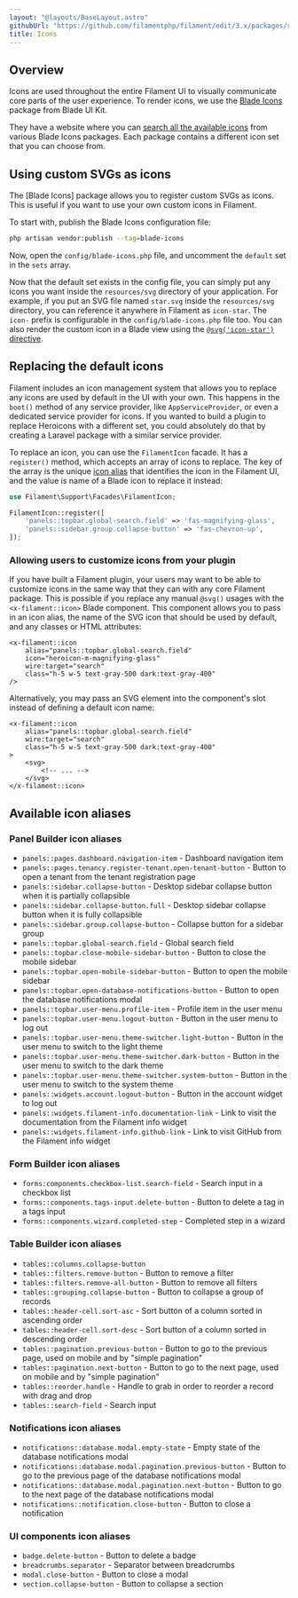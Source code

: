 ```yaml
---
layout: "@layouts/BaseLayout.astro"
githubUrl: "https://github.com/filamentphp/filament/edit/3.x/packages/support/docs/03-icons.md"
title: Icons
---
```


## Overview

Icons are used throughout the entire Filament UI to visually communicate core parts of the user experience. To render icons, we use the [Blade Icons](https://github.com/blade-ui-kit/blade-icons) package from Blade UI Kit.

They have a website where you can [search all the available icons](https://blade-ui-kit.com/blade-icons?set=1#search) from various Blade Icons packages. Each package contains a different icon set that you can choose from.

## Using custom SVGs as icons

The [Blade Icons] package allows you to register custom SVGs as icons. This is useful if you want to use your own custom icons in Filament.

To start with, publish the Blade Icons configuration file:

```bash
php artisan vendor:publish --tag=blade-icons
```

Now, open the `config/blade-icons.php` file, and uncomment the `default` set in the `sets` array.

Now that the default set exists in the config file, you can simply put any icons you want inside the `resources/svg` directory of your application. For example, if you put an SVG file named `star.svg` inside the `resources/svg` directory, you can reference it anywhere in Filament as `icon-star`. The `icon-` prefix is configurable in the `config/blade-icons.php` file too. You can also render the custom icon in a Blade view using the [`@svg('icon-star')` directive](https://github.com/blade-ui-kit/blade-icons#directive).

## Replacing the default icons

Filament includes an icon management system that allows you to replace any icons are used by default in the UI with your own. This happens in the `boot()` method of any service provider, like `AppServiceProvider`, or even a dedicated service provider for icons. If you wanted to build a plugin to replace Heroicons with a different set, you could absolutely do that by creating a Laravel package with a similar service provider.

To replace an icon, you can use the `FilamentIcon` facade. It has a `register()` method, which accepts an array of icons to replace. The key of the array is the unique [icon alias](#available-icon-aliases) that identifies the icon in the Filament UI, and the value is name of a Blade icon to replace it instead:

```php
use Filament\Support\Facades\FilamentIcon;

FilamentIcon::register([
    'panels::topbar.global-search.field' => 'fas-magnifying-glass',
    'panels::sidebar.group.collapse-button' => 'fas-chevron-up',
]);
```

### Allowing users to customize icons from your plugin

If you have built a Filament plugin, your users may want to be able to customize icons in the same way that they can with any core Filament package. This is possible if you replace any manual `@svg()` usages with the `<x-filament::icon>` Blade component. This component allows you to pass in an icon alias, the name of the SVG icon that should be used by default, and any classes or HTML attributes:

```blade
<x-filament::icon
    alias="panels::topbar.global-search.field"
    icon="heroicon-m-magnifying-glass"
    wire:target="search"
    class="h-5 w-5 text-gray-500 dark:text-gray-400"
/>
```

Alternatively, you may pass an SVG element into the component's slot instead of defining a default icon name:

```blade
<x-filament::icon
    alias="panels::topbar.global-search.field"
    wire:target="search"
    class="h-5 w-5 text-gray-500 dark:text-gray-400"
>
    <svg>
        <!-- ... -->
    </svg>
</x-filament::icon>
```

## Available icon aliases

### Panel Builder icon aliases

- `panels::pages.dashboard.navigation-item` - Dashboard navigation item
- `panels::pages.tenancy.register-tenant.open-tenant-button` - Button to open a tenant from the tenant registration page
- `panels::sidebar.collapse-button` - Desktop sidebar collapse button when it is partially collapsible
- `panels::sidebar.collapse-button.full` - Desktop sidebar collapse button when it is fully collapsible
- `panels::sidebar.group.collapse-button` - Collapse button for a sidebar group
- `panels::topbar.global-search.field` - Global search field
- `panels::topbar.close-mobile-sidebar-button` - Button to close the mobile sidebar
- `panels::topbar.open-mobile-sidebar-button` - Button to open the mobile sidebar
- `panels::topbar.open-database-notifications-button` - Button to open the database notifications modal
- `panels::topbar.user-menu.profile-item` - Profile item in the user menu
- `panels::topbar.user-menu.logout-button` - Button in the user menu to log out
- `panels::topbar.user-menu.theme-switcher.light-button` - Button in the user menu to switch to the light theme
- `panels::topbar.user-menu.theme-switcher.dark-button` - Button in the user menu to switch to the dark theme
- `panels::topbar.user-menu.theme-switcher.system-button` - Button in the user menu to switch to the system theme
- `panels::widgets.account.logout-button` - Button in the account widget to log out
- `panels::widgets.filament-info.documentation-link` - Link to visit the documentation from the Filament info widget
- `panels::widgets.filament-info.github-link` - Link to visit GitHub from the Filament info widget

### Form Builder icon aliases

- `forms:components.checkbox-list.search-field` - Search input in a checkbox list
- `forms::components.tags-input.delete-button` - Button to delete a tag in a tags input
- `forms::components.wizard.completed-step` - Completed step in a wizard

### Table Builder icon aliases

- `tables::columns.collapse-button`
- `tables::filters.remove-button` - Button to remove a filter
- `tables::filters.remove-all-button` - Button to remove all filters
- `tables::grouping.collapse-button` - Button to collapse a group of records
- `tables::header-cell.sort-asc` - Sort button of a column sorted in ascending order
- `tables::header-cell.sort-desc` - Sort button of a column sorted in descending order
- `tables::pagination.previous-button` - Button to go to the previous page, used on mobile and by "simple pagination"
- `tables::pagination.next-button` - Button to go to the next page, used on mobile and by "simple pagination"
- `tables::reorder.handle` - Handle to grab in order to reorder a record with drag and drop
- `tables::search-field` - Search input

### Notifications icon aliases

- `notifications::database.modal.empty-state` - Empty state of the database notifications modal
- `notifications::database.modal.pagination.previous-button` - Button to go to the previous page of the database notifications modal
- `notifications::database.modal.pagination.next-button` - Button to go to the next page of the database notifications modal
- `notifications::notification.close-button` - Button to close a notification

### UI components icon aliases

- `badge.delete-button` - Button to delete a badge
- `breadcrumbs.separator` - Separator between breadcrumbs
- `modal.close-button` - Button to close a modal
- `section.collapse-button` - Button to collapse a section
